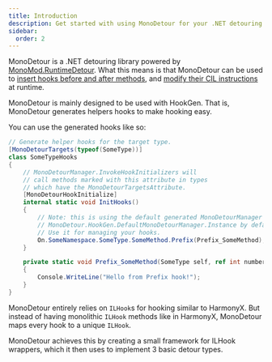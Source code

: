 ```yaml
---
title: Introduction
description: Get started with using MonoDetour for your .NET detouring needs!
sidebar:
  order: 2
---
```



MonoDetour is a .NET detouring library powered by [MonoMod.RuntimeDetour](<https://github.com/MonoMod/MonoMod>). What this means is that MonoDetour can be used to [insert hooks before and after methods](/hooking/normal-methods), and [modify their CIL instructions](/ilhooking/introduction) at runtime.

MonoDetour is mainly designed to be used with HookGen. That is, MonoDetour generates helpers hooks to make hooking easy.

You can use the generated hooks like so:

```cs
// Generate helper hooks for the target type.
[MonoDetourTargets(typeof(SomeType))]
class SomeTypeHooks
{
    // MonoDetourManager.InvokeHookInitializers will
    // call methods marked with this attribute in types
    // which have the MonoDetourTargetsAttribute.
    [MonoDetourHookInitialize]
    internal static void InitHooks()
    {
        // Note: this is using the default generated MonoDetourManager
        // MonoDetour.HookGen.DefaultMonoDetourManager.Instance by default.
        // Use it for managing your hooks.
        On.SomeNamespace.SomeType.SomeMethod.Prefix(Prefix_SomeMethod);
    }

    private static void Prefix_SomeMethod(SomeType self, ref int number)
    {
        Console.WriteLine("Hello from Prefix hook!");
    }
}
```

<LinkCard
  title="See More Hook Examples"
  href="/hooking/normal-methods"
/>

MonoDetour entirely relies on `ILHook`s for hooking similar to HarmonyX. But instead of having monolithic `ILHook` methods like in HarmonyX, MonoDetour maps every hook to a unique `ILHook`.

MonoDetour achieves this by creating a small framework for ILHook wrappers, which it then uses to implement 3 basic detour types.

<LinkCard
  title="Detour Types"
  description="Learn more about MonoDetour's detour type system."
  href="/getting-started/detour-types"
/>
